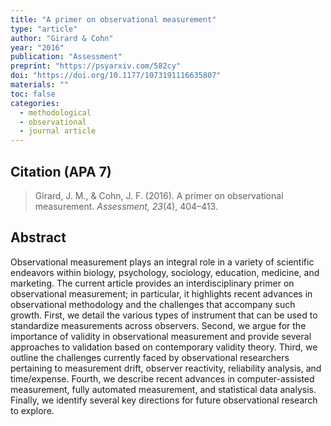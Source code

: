 ```yaml
---
title: "A primer on observational measurement"
type: "article"
author: "Girard & Cohn"
year: "2016"
publication: "Assessment"
preprint: "https://psyarxiv.com/582cy"
doi: "https://doi.org/10.1177/1073191116635807"
materials: ""
toc: false
categories:
  - methodological
  - observational
  - journal article
---
```


## Citation (APA 7)

> Girard, J. M., & Cohn, J. F. (2016). A primer on observational measurement. *Assessment, 23*(4), 404–413.

## Abstract

Observational measurement plays an integral role in a variety of scientific endeavors within biology, psychology, sociology, education, medicine, and marketing. The current article provides an interdisciplinary primer on observational measurement; in particular, it highlights recent advances in observational methodology and the challenges that accompany such growth. First, we detail the various types of instrument that can be used to standardize measurements across observers. Second, we argue for the importance of validity in observational measurement and provide several approaches to validation based on contemporary validity theory. Third, we outline the challenges currently faced by observational researchers pertaining to measurement drift, observer reactivity, reliability analysis, and time/expense. Fourth, we describe recent advances in computer-assisted measurement, fully automated measurement, and statistical data analysis. Finally, we identify several key directions for future observational research to explore.
